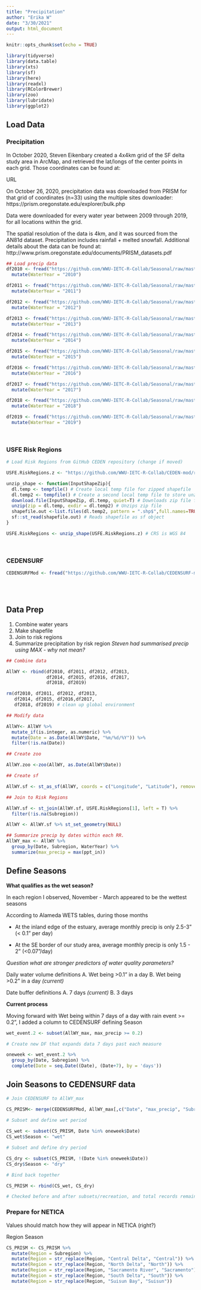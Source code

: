 ```yaml
---
title: "Precipitation"
author: "Erika W"
date: "3/30/2021"
output: html_document
---
```


```r
knitr::opts_chunk$set(echo = TRUE)
```

```r
library(tidyverse)
library(data.table)
library(xts)
library(sf)
library(here)
library(readxl)
library(RColorBrewer)
library(zoo)
library(lubridate)
library(ggplot2)
```
## Load Data

### Precipitation

In October 2020, Steven Eikenbary created a 4x4km grid of the SF delta study area in ArcMap, and retrieved the lat/longs of the center points in each grid. Those coordinates can be found at:

URL

On October 26, 2020, precipitation data was downloaded from PRISM for that grid of coordinates (n=33) using the multiple sites downloader: https://prism.oregonstate.edu/explorer/bulk.php

Data were downloaded for every water year between 2009 through 2019, for all locations within the grid.

The spatial resolution of the data is 4km, and it was sourced from the AN81d dataset. Precipitation includes rainfall + melted snowfall. Additional details about the data can be found at: http://www.prism.oregonstate.edu/documents/PRISM_datasets.pdf

```r
## Load precip data
df2010 <- fread("https://github.com/WWU-IETC-R-Collab/Seasonal/raw/master/Data/PRISM_Edited/PRISM_WY2010.csv") %>%
  mutate(WaterYear = "2010")

df2011 <- fread("https://github.com/WWU-IETC-R-Collab/Seasonal/raw/master/Data/PRISM_Edited/PRISM_WY2011.csv") %>%
  mutate(WaterYear = "2011")

df2012 <- fread("https://github.com/WWU-IETC-R-Collab/Seasonal/raw/master/Data/PRISM_Edited/PRISM_WY2012.csv")%>%
  mutate(WaterYear = "2012")

df2013 <- fread("https://github.com/WWU-IETC-R-Collab/Seasonal/raw/master/Data/PRISM_Edited/PRISM_WY2013.csv")%>%
  mutate(WaterYear = "2013")

df2014 <- fread("https://github.com/WWU-IETC-R-Collab/Seasonal/raw/master/Data/PRISM_Edited/PRISM_WY2014.csv")%>%
  mutate(WaterYear = "2014")

df2015 <- fread("https://github.com/WWU-IETC-R-Collab/Seasonal/raw/master/Data/PRISM_Edited/PRISM_WY2015.csv")%>%
  mutate(WaterYear = "2015")

df2016 <- fread("https://github.com/WWU-IETC-R-Collab/Seasonal/raw/master/Data/PRISM_Edited/PRISM_WY2016.csv")%>%
  mutate(WaterYear = "2016")

df2017 <- fread("https://github.com/WWU-IETC-R-Collab/Seasonal/raw/master/Data/PRISM_Edited/PRISM_WY2017.csv")%>%
  mutate(WaterYear = "2017")

df2018 <- fread("https://github.com/WWU-IETC-R-Collab/Seasonal/raw/master/Data/PRISM_Edited/PRISM_WY2018.csv")%>%
  mutate(WaterYear = "2018")

df2019 <- fread("https://github.com/WWU-IETC-R-Collab/Seasonal/raw/master/Data/PRISM_Edited/PRISM_WY2019.csv")%>%
  mutate(WaterYear = "2019")

```

<br/>


### USFE Risk Regions
```r
# Load Risk Regions from GitHub CEDEN repository (change if moved)

USFE.RiskRegions.z <- "https://github.com/WWU-IETC-R-Collab/CEDEN-mod/raw/main/Data/USFE_RiskRegions_9292020.zip"

unzip_shape <- function(InputShapeZip){
  dl.temp <- tempfile() # Create local temp file for zipped shapefile
  dl.temp2 <- tempfile() # Create a second local temp file to store unzipped shapefile
  download.file(InputShapeZip, dl.temp, quiet=T) # Downloads zip file from InputShape
  unzip(zip = dl.temp, exdir = dl.temp2) # Unzips zip file
  shapefile.out <-list.files(dl.temp2, pattern = ".shp$",full.names=TRUE) # stores file path of files with .shp ext in dl.temp2
  sf::st_read(shapefile.out) # Reads shapefile as sf object
}

USFE.RiskRegions <- unzip_shape(USFE.RiskRegions.z) # CRS is WGS 84
```

<br/>

### CEDENSURF

```r
CEDENSURFMod <- fread("https://github.com/WWU-IETC-R-Collab/CEDENSURF-mod/raw/main/Data/Output/CEDENSURFMod.csv")
```

<br/>
<br/>

## Data Prep

1. Combine water years
2. Make shapefile
3. Join to risk regions
4. Summarize precipitation by risk region
*Steven had summarised precip using MAX - why not mean?*

```r
## Combine data

AllWY <- rbind(df2010, df2011, df2012, df2013,
               df2014, df2015, df2016, df2017,
               df2018, df2019)

rm(df2010, df2011, df2012, df2013,
   df2014, df2015, df2016,df2017,
   df2018, df2019) # clean up global environment

## Modify data

AllWY<- AllWY %>%
  mutate_if(is.integer, as.numeric) %>%
  mutate(Date = as.Date(AllWY$Date, "%m/%d/%Y")) %>%
  filter(!is.na(Date))

## Create zoo

AllWY.zoo <-zoo(AllWY, as.Date(AllWY$Date))

## Create sf

AllWY.sf <- st_as_sf(AllWY, coords = c("Longitude", "Latitude"), remove = F, crs = "WGS84")

## Join to Risk Regions

AllWY.sf <- st_join(AllWY.sf, USFE.RiskRegions[1], left = T) %>%
  filter(!is.na(Subregion)) 

AllWY <- AllWY.sf %>% st_set_geometry(NULL)

```


```r
## Summarize precip by dates within each RR.
AllWY_max <- AllWY %>%
  group_by(Date, Subregion, WaterYear) %>%
  summarize(max_precip = max(ppt_in))
```

## Define Seasons

**What qualifies as the wet season?**

In each region I observed, November - March appeared to be the wettest seasons

According to Alameda WETS tables, during those months

- At the inland edge of the estuary, average monthly precip is only 2.5-3" (< 0.1" per day)

- At the SE border of our study area, average monthly precip is only 1.5 - 2" (<0.07"/day)

*Question what are stronger predictors of water quality parameters?*

Daily water volume definitions
A. Wet being >0.1" in a day
B. Wet being >0.2" in a day *(current)*

Date buffer definitions
A. 7 days *(current)*
B. 3 days 

**Current process**

Moving forward with Wet being within 7 days of a day with rain event >= 0.2", I added a column to CEDENSURF defining Season

```r
wet_event.2 <- subset(AllWY_max, max_precip >= 0.2)

# Create new DF that expands data 7 days past each measure

oneweek <- wet_event.2 %>% 
  group_by(Date, Subregion) %>% 
  complete(Date = seq.Date((Date), (Date+7), by = 'days'))
```

## Join Seasons to CEDENSURF data

```r
# Join CEDENSURF to AllWY_max

CS_PRISM<- merge(CEDENSURFMod, AllWY_max[,c("Date", "max_precip", "Subregion", "WaterYear")], by = c("Date", "Subregion"))
  
# Subset and define wet period

CS_wet <- subset(CS_PRISM, Date %in% oneweek$Date)
CS_wet$Season <- "wet"

# Subset and define dry period

CS_dry <- subset(CS_PRISM, !(Date %in% oneweek$Date))
CS_dry$Season <- "dry"

# Bind back together

CS_PRISM <- rbind(CS_wet, CS_dry)

# Checked before and after subsets/recreation, and total records remains 210208
```

### Prepare for NETICA

Values should match how they will appear in NETICA (right?)

Region
Season

```r
CS_PRISM <- CS_PRISM %>% 
  mutate(Region = Subregion) %>%
  mutate(Region = str_replace(Region, "Central Delta", "Central")) %>%
  mutate(Region = str_replace(Region, "North Delta", "North")) %>%
  mutate(Region = str_replace(Region, "Sacramento River", "Sacramento")) %>%
  mutate(Region = str_replace(Region, "South Delta", "South")) %>%
  mutate(Region = str_replace(Region, "Suisun Bay", "Suisun"))
```

